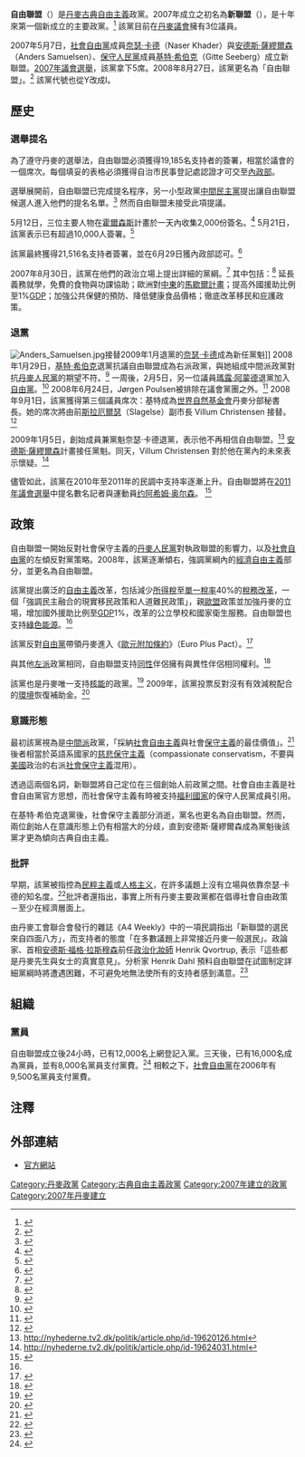 {{Infobox political party
| country       = 丹麥
| colorcode     = #12213F
| name          = 自由联盟
| name_native   = {{lang|da|Liberal Alliance}}
| party_logo    = [[File:LA_cirkel_blaa_pa_hvid.svg|200px]]
| leader        = {{le|亚历克斯·范诺斯拉格|Alex Vanopslagh}}
| foundation    = 2007年5月7日
| headquarters  = Nybrogade 10, 3.sal<br />DK-1203 København K
| ideology      = [[自由主义|自由主义]]<br>[[古典自由主義|古典自由主義]]<br>[[右翼自由意志主义|右翼自由意志主义]]
| position      = [[中間偏右|中間偏右]]至[[右翼|右翼]]
| international =
| european      =
| europarl      =
| youth_wing    = Liberal Alliance Youth
| colours       = 藍色、橘色
| seats1_title  = [[丹麥議會|議會]]
| seats1        = {{Infobox political party/seats|3|179|hex=#12213F}}
| seats2_title  = [[歐洲議會|歐洲議會]]
| seats2        = {{Infobox political party/seats|0|14|hex=#12213F}}
| seats3_title  = [[丹麥行政區劃|大區]]<ref>{{cite web|url=http://www.statistikbanken.dk/akva3|work=Statistics Denmark|title=AKVA3: Valg til regions råd efter område, parti og stemmer/kandidater/køn|accessdate=2010-06-13}}</ref>
| seats3        = {{Infobox political party/seats|5|205|hex=#12213F}}
| seats4_title  = [[丹麥自治市|自治市]]<ref>{{cite web|url=http://www.statistikbanken.dk/valgk3|work=Statistics Denmark|title=VALGK3: Valg til kommunale råd efter område, parti og stemmer/kandidater/køn|accessdate=2010-06-13}}</ref>
| seats4        = {{Infobox political party/seats|28|2432|hex=#12213F}}
| symbol        = 
| website       = {{url|www.liberalalliance.dk}}
}}
'''自由聯盟'''（{{lang-da|Liberal Alliance}}）是[[丹麥|丹麥]][[古典自由主義|古典自由主義]]政黨。2007年成立之初名為'''新聯盟'''（{{lang-da|Ny Alliance}}），是十年來第一個新成立的主要政黨。<ref name=cphpost>{{cite news| first=| last=| coauthors=| title=New Alliance could crack government| date=2007-08-05| publisher=[[The_Copenhagen_Post|The Copenhagen Post]]| url=http://www.cphpost.dk/get/101609.html| work=| pages=| accessdate=2007-05-13| language=| archiveurl=https://web.archive.org/web/20070925002309/http://www.cphpost.dk/get/101609.html| archivedate=2007-09-25| deadurl=yes}}</ref> 該黨目前在[[丹麥議會|丹麥議會]]擁有3位議員。

2007年5月7日，[[丹麥社會自由黨|社會自由黨]]成員[[奈瑟·卡德|奈瑟·卡德]]（Naser Khader）與[[安德斯·薩繆爾森|安德斯·薩繆爾森]]（Anders Samuelsen）、[[保守人民黨_(丹麥)|保守人民黨]]成員[[基特·希伯克|基特·希伯克]]（Gitte Seeberg）成立新聯盟。[[2007年丹麥議會選舉|2007年議會選舉]]，該黨拿下5席。2008年8月27日，該黨更名為「自由聯盟」。<ref>{{cite news|publisher=[[Politiken|Politiken]]|language=da|date=2008-08-28|accessdate=2008-08-28|url=http://politiken.dk/politik/article559064.ece|title=Nu dropper Ny Alliance også navnet|deadurl=yes|archiveurl=https://web.archive.org/web/20080903044251/http://politiken.dk/politik/article559064.ece|archivedate=2008-09-03}}</ref> 該黨代號也從Y改成I。

== 歷史 ==
=== 選舉提名 ===
為了遵守丹麥的選舉法，自由聯盟必須獲得19,185名支持者的簽署，相當於議會的一個席次。每個填妥的表格必須獲得自治市民事登記處認證才可交至[[福利部_(丹麥)|內政部]]。

選舉展開前，自由聯盟已完成提名程序，另一小型政黨[[中間民主黨_(丹麥)|中間民主黨]]提出讓自由聯盟候選人進入他們的提名名單。<ref>{{cite news | first= | last= | coauthors= | title=CD tilbyder at hjælpe Ny Alliance med underskrifter | date=2007-05-11 | publisher=[[Danmarks_Radio|Danmarks Radio]] | url =http://www.dr.dk/Nyheder/Politik/2007/05/11/062339.htm?rss=true | work = | pages = | accessdate = 2007-05-25 | language = da}}</ref> 然而自由聯盟未接受此項提議。

5月12日，三位主要人物在[[霍爾森斯|霍爾森斯]]計畫於一天內收集2,000份簽名。<ref>{{cite news | first= | last= | coauthors= | title=Ny Alliance samlede 2.000 underskrifter | date=2007-05-12 | publisher=[[Danmarks_Radio|Danmarks Radio]] | url =http://www.dr.dk/Nyheder/Politik/2007/05/12/164354.htm?rss=true | work = | pages = | accessdate = 2007-05-25 | language = da}}</ref> 5月21日，該黨表示已有超過10,000人簽署。<ref>{{cite news | first=Mikkel | last=Gottlieb | coauthors= | title=Ny Alliance halvvejs i mål | date=2007-05-21 | publisher=[[Berlingske_Tidende|Berlingske Tidende]] | url=http://www.berlingske.dk/indland/artikel:aid=898246 | work= | pages= | accessdate=2007-05-25 | language=da | archive-date=2011-09-10 | archive-url=https://archive.today/20110910092832/http://www.berlingske.dk/indland/artikel:aid=898246 | dead-url=yes }}</ref>

該黨最終獲得21,516名支持者簽署，並在6月29日獲內政部認可。<ref>{{cite news | first= | last= | coauthors= | title=Ny Alliance godkendt og vælger bogstav Y| date=2007-06-21 | publisher=[[B.T._(tabloid)|B.T.]] | url =http://www.bt.dk/article/20070629/politik/706290344/ | work = | pages = | accessdate = 2007-09-27 | language = da}}</ref>

2007年8月30日，該黨在他們的政治立場上提出詳細的黨綱。<ref>{{cite news|url=http://nyhederne.tv2.dk/politik/article.php/id-8099911.html|title=Ekspert: Khader var overbevisende|publisher=[[TV2_(Denmark)|TV2]]|language=da|date=2007-08-30|accessdate=2007-08-31|deadurl=yes|archiveurl=https://archive.is/20080113125253/http://nyhederne.tv2.dk/politik/article.php/id-8099911.html|archivedate=2008-01-13}} </ref> 其中包括：<ref>{{cite news|url=http://nyhederne.tv2.dk/politik/article.php/id-8100789.html|title=Det støtter Ny Alliance|publisher=[[TV2_(Denmark)|TV2]]|language=da|date=2007-08-30|accessdate=2007-08-31|deadurl=yes|archiveurl=https://archive.is/20080113125253/http://nyhederne.tv2.dk/politik/article.php/id-8100789.html|archivedate=2008-01-13}} </ref> 延長義務就學，免費的食物與功課協助；歐洲對[[中東|中東]]的[[馬歇爾計畫|馬歇爾計畫]]；提高外國援助比例至1%[[GDP|GDP]]；加強公共保健的預防、降低健康食品價格；徹底改革移民和庇護政策。

=== 退黨 ===
[[File:Anders_Samuelsen.jpg|thumb]]接替2009年1月退黨的[[奈瑟·卡德|奈瑟·卡德]]成為新任黨魁]]
2008年1月29日，[[基特·希伯克|基特·希伯克]]退黨抗議自由聯盟成為右派政黨，與她組成中間派政黨對抗[[丹麥人民黨|丹麥人民黨]]的期望不符。<ref>{{cite news|url=http://politiken.dk/politik/article464717.ece|title=Gitte Seeberg forlader Ny Alliance|language=da|publisher=[[Politiken|Politiken]]|date=2008-01-29|accessdate=2008-01-29|deadurl=yes|archiveurl=https://web.archive.org/web/20080201090842/http://politiken.dk/politik/article464717.ece|archivedate=2008-02-01}}</ref> 一周後，2月5日，另一位議員[[瑪露·阿蒙德|瑪露·阿蒙德]]退黨加入[[丹麥自由黨|自由黨]]。<ref>{{cite news|url=http://politiken.dk/politik/article467599.ece|title=Malou Aamund forlader Ny Alliance|publisher=[[Politiken|Politiken]]|language=da|date=2008-02-05|accessdate=2008-02-05|deadurl=yes|archiveurl=https://web.archive.org/web/20080208092519/http://politiken.dk/politik/article467599.ece|archivedate=2008-02-08}}</ref> 2008年6月24日，Jørgen Poulsen被排除在議會黨團之外。<ref>{{cite news|publisher=[[Politiken|Politiken]]|language=da|date=2008-06-24|accessdate=2008-06-24|url=http://politiken.dk/politik/article529006.ece|title=NA smider Jørgen Poulsen ud af gruppen|deadurl=yes|archiveurl=https://web.archive.org/web/20080627140144/http://politiken.dk/politik/article529006.ece|archivedate=2008-06-27}}</ref> 2008年9月1日，該黨獲得第三個議員席次：基特成為[[世界自然基金會|世界自然基金會]]丹麥分部秘書長。她的席次將由前[[斯拉厄爾瑟|斯拉厄爾瑟]]（Slagelse）副市長 Villum Christensen 接替。<ref>{{cite news|publisher=[[B.T._(tabloid)|BT]]|language=da|date=2008-07-08|accessdate=2008-07-08|url=http://www.bt.dk/article/20080708/politik/807080321/ |title=Seeberg giver Ny Alliance et mandat tilbage}}</ref>

2009年1月5日，創始成員兼黨魁奈瑟·卡德退黨，表示他不再相信自由聯盟。<ref>http://nyhederne.tv2.dk/politik/article.php/id-19620126.html</ref>  [[安德斯·薩繆爾森|安德斯·薩繆爾森]]計畫接任黨魁。同天，Villum Christensen 對於他在黨內的未來表示懷疑。<ref>http://nyhederne.tv2.dk/politik/article.php/id-19624031.html</ref>

儘管如此，該黨在2010年至2011年的民調中支持率逐漸上升。自由聯盟將在[[2011年丹麥議會選舉|2011年議會選舉]]中提名數名記者與運動員[[约阿希姆·奥尔森|约阿希姆·奥尔森]]。 <ref>{{cite news |title=Liberal Alliance announces MP candidates |author= |url=http://www.cphpost.dk/news/politics/90-politics/50073-liberal-alliance-announces-mp-candidates.html |newspaper=[[The_Copenhagen_Post|The Copenhagen Post]] |date=2011-09-23 |accessdate=2011-05-18 |archive-url=https://web.archive.org/web/20110712052324/http://cphpost.dk/news/politics/90-politics/50073-liberal-alliance-announces-mp-candidates.html |archive-date=2011-07-12 |dead-url=yes }}</ref>

== 政策 ==
自由聯盟一開始反對社會保守主義的[[丹麥人民黨|丹麥人民黨]]對執政聯盟的影響力，以及[[丹麥社會自由黨|社會自由黨]]的左傾反對黨策略。2008年，該黨逐漸傾右，強調黨綱內的[[經濟自由主義|經濟自由主義]]部分，並更名為自由聯盟。

該黨提出廣泛的[[經濟自由主義|自由主義]]改革，包括減少[[所得稅|所得稅]]至[[單一稅|單一稅率]]40%的[[稅務改革|稅務改革]]，一個「強調民主融合的現實移民政策和人道難民政策」，親[[歐盟|歐盟]]政策並加強丹麥的立場，增加國外援助比例至[[GDP|GDP]]1%，改革的公立學校和國家衛生服務。自由聯盟也支持[[綠色能源|綠色能源]]。<ref name=cphpost />

該黨反對[[丹麥自由黨|自由黨]]帶領丹麥進入《[[歐元附加條約|歐元附加條約]]》（Euro Plus Pact）。<ref>{{cite news |title=Political majority agree to euro pact |author= |url=http://www.cphpost.dk/news/137-eu-news/51286-political-majority-agree-to-euro-pact.html |newspaper=[[The_Copenhagen_Post|The Copenhagen Post]] |date=2011-03-24 |accessdate=2011-05-18 |deadurl=yes |archiveurl=https://web.archive.org/web/20111130182700/http://cphpost.dk/news/137-eu-news/51286-political-majority-agree-to-euro-pact.html |archivedate=2011年11月30日 }}</ref>

與其他[[左派|左派]]政黨相同，自由聯盟支持[[自由聯盟_(丹麥)/同性結合|同性]]伴侶擁有與異性伴侶相同權利。<ref>{{cite news |title=Church minister to consider gay partnerships |author= |url=http://www.cphpost.dk/news/politics/90-politics/48451-church-minister-to-consider-gay-partnerships.html |newspaper=[[The_Copenhagen_Post|The Copenhagen Post]] |date=2010-03-09 |accessdate=2011-05-18 |archive-url=https://web.archive.org/web/20111130205702/http://cphpost.dk/news/politics/90-politics/48451-church-minister-to-consider-gay-partnerships.html |archive-date=2011-11-30 |dead-url=yes }}</ref>

該黨也是丹麥唯一支持[[核能|核能]]的政黨。<ref>{{cite news |title=Fukushima spurs nuclear opposition |author= |url=http://www.cphpost.dk/news/scitech/92-technology/51520-fukushima-spurs-nuclear-opposition.html |newspaper=[[The_Copenhagen_Post|The Copenhagen Post]] |date=2011-04-29 |accessdate=2011-05-18 |deadurl=yes |archiveurl=https://web.archive.org/web/20111129185707/http://cphpost.dk/news/scitech/92-technology/51520-fukushima-spurs-nuclear-opposition.html |archivedate=2011年11月29日 }}</ref> 2009年，該黨投票反對沒有有效減稅配合的[[環境保護主義|環境]]恢復補助金。<ref>{{cite news |title=Liberal Alliance blocks 'green' renovation package |author= |url=http://www.cphpost.dk/news/politics/90-politics/45083-liberal-alliance-blocks-green-renovation-package.html |newspaper=[[The_Copenhagen_Post|The Copenhagen Post]] |date=2010-03-17 |accessdate=2011-05-18 |archive-url=https://web.archive.org/web/20110119132304/http://cphpost.dk/news/politics/90-politics/45083-liberal-alliance-blocks-green-renovation-package.html |archive-date=2011-01-19 |dead-url=yes }}</ref>

=== 意識形態 ===
最初該黨視為是[[中間派|中間派]]政黨，「採納[[社會自由主義|社會自由主義]]與社會[[保守主義|保守主義]]的最佳價值」。<ref>{{cite news | first=Nikolaj | last=Worm | coauthors= | title=Ny Alliance drager på landsturné | date=2007-05-07 | publisher=[[Jyllands-Posten|Jyllands-Posten]] | url=http://www.jp.dk/indland/artikel:aid=4393384/ | work= | pages= | accessdate=2007-05-13 | language=da | archiveurl=https://web.archive.org/web/20070927000957/http://www.jp.dk/indland/artikel:aid=4393384/ | archivedate=2007-09-27 | deadurl=yes }}</ref> 後者相當於英語系國家的[[慈悲保守主義|慈悲保守主義]]（compassionate conservatism，不要與[[美國|美國]]政治的右派[[社會保守主義|社會保守主義]]混用）。

透過這兩個名詞，新聯盟將自己定位在三個創始人前政黨之間。社會自由主義是社會自由黨官方思想，而社會保守主義有時被支持[[福利國家|福利國家]]的保守人民黨成員引用。

在基特·希伯克退黨後，社會保守主義部分消逝，黨名也更名為自由聯盟。然而，兩位創始人在意識形態上仍有相當大的分歧，直到安德斯·薩繆爾森成為黨魁後該黨才更為傾向古典自由主義。

=== 批評 ===
早期，該黨被指控為[[民粹主義|民粹主義]]或[[人格主义|人格主义]]，在許多議題上沒有立場與依靠奈瑟·卡德的知名度。<ref>{{cite news | first= | last= | coauthors= | title=Økonom: Populistisk skatteforslag fra Ny Alliance | date=2007-05-09 | publisher=Fyens Stiftstidende | url =http://www.fyens.dk/article/797211 | work = | pages = | accessdate = 2007-05-13 | language = da }}</ref>批評者還指出，事實上所有丹麥主要政黨都在倡導社會自由政策－至少在經濟層面上。

由丹麥工會聯合會發行的雜誌《A4 Weekly》中的一項民調指出「新聯盟的選民來自四面八方」，而支持者的態度「在多數議題上非常接近丹麥一般選民」。政論家、首相[[安德斯·福格·拉斯穆森|安德斯·福格·拉斯穆森]]前任[[政治化妝師|政治化妝師]] Henrik Qvortrup, 表示「這些都是丹麥先生與女士的真實意見」。分析家 Henrik Dahl 預料自由聯盟在試圖制定詳細黨綱時將遭遇困難，不可避免地無法使所有的支持者感到滿意。<ref>{{cite news| first=| last=| coauthors=| title=Khaders vælgere vil i alle retninger| date=2007-05-29| publisher=Ugebrevet A4| url=http://www.ugebreveta4.dk/view.asp?ID=13781| work=| pages=| accessdate=2007-05-31| language=da}}{{dead link|date=2018年4月 |bot=InternetArchiveBot |fix-attempted=yes }}</ref>

== 組織 ==
=== 黨員 ===
自由聯盟成立後24小時，已有12,000名上網登記入黨。三天後，已有16,000名成為黨員，並有8,000名黨員支付黨費。<ref>{{cite news | first=Lea | last=Wind-Friis | coauthors= | title=Medlemmer gider godt betale til Ny Alliance | date=2007-05-10 | publisher=[[Politiken|Politiken]] | url =http://politiken.dk/indland/article303237.ece | work = | pages = | accessdate = 2007-05-13 | language = da}}</ref> 相較之下，[[丹麥社會自由黨|社會自由黨]]在2006年有9,500名黨員支付黨費。

== 注釋 ==
{{reflist}}

== 外部連結 ==
{{Commons category|Liberal Alliance (Denmark)}}
* {{da icon}}[http://www.liberalalliance.dk/ 官方網站] 

{{丹麥政黨}}

[[Category:丹麥政黨|Category:丹麥政黨]]
[[Category:古典自由主義政黨|Category:古典自由主義政黨]]
[[Category:2007年建立的政黨|Category:2007年建立的政黨]]
[[Category:2007年丹麥建立|Category:2007年丹麥建立]]
